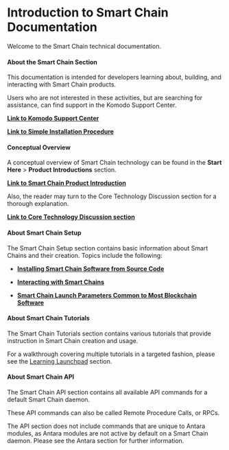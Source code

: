 
# Introduction to Smart Chain Documentation

Welcome to the Smart Chain technical documentation.

#### About the Smart Chain Section

This documentation is intended for developers learning about, building, and interacting with Smart Chain products.

Users who are not interested in these activities, but are searching for assistance, can find support in the Komodo Support Center.

[<b>Link to Komodo Support Center</b>](https://support.komodoplatform.com/support/home)

[<b>Link to Simple Installation Procedure</b>](/start-here/about-komodo-platform/simple-installations#simple-installations)

#### Conceptual Overview

A conceptual overview of Smart Chain technology can be found in the <b>Start Here</b> > <b>Product Introductions</b> section.

[<b>Link to Smart Chain Product Introduction</b>](/start-here/about-komodo-platform/product-introductions#smart-chains-antara)

Also, the reader may turn to the Core Technology Discussion section for a thorough explanation.

[<b>Link to Core Technology Discussion section</b>](/start-here/core-technology-discussions/)

#### About Smart Chain Setup

The Smart Chain Setup section contains basic information about Smart Chains and their creation. Topics include the following:

*   [<b>Installing Smart Chain Software from Source Code</b>](/smart-chains/setup/installing-from-source#installing-smart-chain-software-from-source-code)

*   [<b>Interacting with Smart Chains</b>](/smart-chains/setup/interacting-with-smart-chains)

*   [<b>Smart Chain Launch Parameters Common to Most Blockchain Software</b>](/smart-chains/setup/common-runtime-parameters)

#### About Smart Chain Tutorials

The Smart Chain Tutorials section contains various tutorials that provide instruction in Smart Chain creation and usage.

For a walkthrough covering multiple tutorials in a targeted fashion, please see the [Learning Launchpad](/start-here/learning-launchpad/) section.

#### About Smart Chain API

The Smart Chain API section contains all available API commands for a default Smart Chain daemon.

These API commands can also be called Remote Procedure Calls, or RPCs.

The API section does not include commands that are unique to Antara modules, as Antara modules are not active by default on a Smart Chain daemon. Please see the Antara section for further information.
